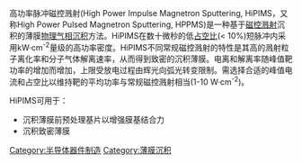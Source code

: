 {{multiple issues|
{{cleanup-jargon|time=2015-01-18T13:57:16+00:00}}
{{copyedit|time=2015-01-18T13:57:16+00:00}}
{{unreferenced|time=2015-01-18T13:57:16+00:00}}
}}
高功率脉冲磁控溅射(High Power Impulse Magnetron Sputtering, HiPIMS，又称High Power Pulsed Magnetron Sputtering, HPPMS)是一种基于[[磁控溅射|磁控溅射]]沉积的薄膜[[物理气相沉积|物理气相沉积]]方法。HiPIMS在数十微秒的低[[占空比|占空比]](< 10%)短脉冲内采用kW·cm<sup>-2</sup>量级的高功率密度。HiPIMS不同常规磁控溅射的特性是其高的溅射粒子离化率和分子气体解离速率，从而得到致密的沉积薄膜。电离和解离率随峰值靶功率的增加而增加，上限受放电过程由辉光向弧光转变限制。需选择合适的峰值电流和占空比以维持靶的平均功率与常规磁控溅射相当(1-10 W·cm<sup>-2</sup>)。

HiPIMS可用于：
* 沉积薄膜前预处理基片以增强膜基结合力
* 沉积致密薄膜
[[Category:半导体器件制造|Category:半导体器件制造]]
[[Category:薄膜沉积|Category:薄膜沉积]]